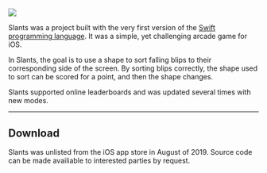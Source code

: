 

#

<FullWidth>
  <img src="/images/slants/Hero.png" width={1711 * 0.2} height={1632 * 0.2} />
</FullWidth>

Slants was a project built with the very first version of the
[Swift programming language](https://swift.org). It was a simple, yet
challenging arcade game for iOS.

In Slants, the goal is to use a shape to sort falling blips to their corresponding
side of the screen. By sorting blips correctly, the shape used to sort can be scored
for a point, and then the shape changes.

<FullWidth>
  <Player
    playsInline
    src="/images/slants/Demo.mov"
    fluid={false}
    width={474 * 0.75}
    height={824 * 0.75}
  />
</FullWidth>

Slants supported online leaderboards and was updated several times with new modes.

---

## Download

Slants was unlisted from the iOS app store in August of 2019.
Source code can be made availiable to interested parties by request.
